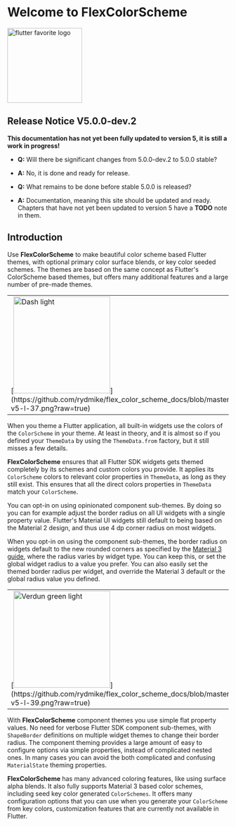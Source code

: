 # Welcome to FlexColorScheme

[<img src="https://github.com/rydmike/flex_color_scheme_docs/blob/master/docs/images/flutter-favorite-logo.png?raw=true?" alt="flutter favorite logo" width="170"/>](https://docs.flutter.dev/development/packages-and-plugins/favorites)

## Release Notice V5.0.0-dev.2

**This documentation has not yet been fully updated to version 5,
it is still a work in progress!**

* **Q:** Will there be significant changes from 5.0.0-dev.2 to 5.0.0 stable?
* **A:** No, it is done and ready for release.

* **Q:** What remains to be done before stable 5.0.0 is released?
* **A:** Documentation, meaning this site should be updated and ready. Chapters
  that have not yet been updated to version 5 have a **TODO** note in them.

## Introduction

Use **FlexColorScheme** to make beautiful color scheme based Flutter themes,
with optional primary color surface blends, or key color seeded schemes.
The themes are based on the same concept as Flutter's ColorScheme based themes,
but offers many additional features and a large number of pre-made themes.

<table>
  <tr>
    <td>[<img src="https://github.com/rydmike/flex_color_scheme_docs/blob/master/docs/images/fcs-v5-l-37.png?raw=true" alt="Dash light" width="220"/>](https://github.com/rydmike/flex_color_scheme_docs/blob/master/docs/images/fcs-v5-l-37.png?raw=true)</td>
    <td>&nbsp;</td>
    <td>[<img src="https://github.com/rydmike/flex_color_scheme_docs/blob/master/docs/images/fcs-v5-d-37.png?raw=true" alt="Dash dark" width="220"/>](https://github.com/rydmike/flex_color_scheme_docs/blob/master/docs/images/fcs-v5-d-37.png?raw=true)</td>
    <td>&nbsp;</td>
    <td>[<img src="https://github.com/rydmike/flex_color_scheme_docs/blob/master/docs/images/fcs-v5-l-38.png?raw=true" alt="M3 baseline light" width="220"/>](https://github.com/rydmike/flex_color_scheme_docs/blob/master/docs/images/fcs-v5-l-38.png?raw=true)</td>
    <td>&nbsp;</td>
    <td>[<img src="https://github.com/rydmike/flex_color_scheme_docs/blob/master/docs/images/fcs-v5-d-38.png?raw=true" alt="M3 baseline dark" width="220"/>](https://github.com/rydmike/flex_color_scheme_docs/blob/master/docs/images/fcs-v5-d-38.png?raw=true)</td>
  </tr>
</table>


When you theme a Flutter application, all built-in widgets use the colors of the
`ColorScheme` in your theme. At least in theory, and it is almost so if you defined
your `ThemeData` by using the `ThemeData.from` factory, but it still misses
a few details.

**FlexColorScheme** ensures that all Flutter SDK widgets gets themed completely by its
schemes and custom colors you provide. It applies its `ColorScheme` colors
to relevant color properties in `ThemeData`, as long as they still exist. This
ensures that all the direct colors properties in `ThemeData` match your `ColorScheme`.

You can opt-in on using opinionated component sub-themes.
By doing so you can for example adjust the border radius on all UI widgets
with a single property value. Flutter's Material UI widgets still default to
being based on the Material 2 design, and thus use 4 dp corner radius on most
widgets.

When you opt-in on using the component sub-themes, the border radius on widgets
default to the new rounded corners as specified by the
[Material 3 guide](https://m3.material.io/), where the
radius varies by widget type. You can keep this, or set the global widget
radius to a value you prefer. You can also easily set the themed border
radius per widget, and override the Material 3 default or the global radius
value you defined.

<table>
  <tr>
    <td>[<img src="https://github.com/rydmike/flex_color_scheme_docs/blob/master/docs/images/fcs-v5-l-39.png?raw=true" alt="Verdun green light" width="220"/>](https://github.com/rydmike/flex_color_scheme_docs/blob/master/docs/images/fcs-v5-l-39.png?raw=true)</td>
    <td>&nbsp;</td>
    <td>[<img src="https://github.com/rydmike/flex_color_scheme_docs/blob/master/docs/images/fcs-v5-d-39.png?raw=true" alt="Verdun green dark" width="220"/>](https://github.com/rydmike/flex_color_scheme_docs/blob/master/docs/images/fcs-v5-d-39.png?raw=true)</td>
    <td>&nbsp;</td>
    <td>[<img src="https://github.com/rydmike/flex_color_scheme_docs/blob/master/docs/images/fcs-v5-l-40.png?raw=true" alt="Dell genoa light" width="220"/>](https://github.com/rydmike/flex_color_scheme_docs/blob/master/docs/images/fcs-v5-l-40.png?raw=true)</td>
    <td>&nbsp;</td>
    <td>[<img src="https://github.com/rydmike/flex_color_scheme_docs/blob/master/docs/images/fcs-v5-d-40.png?raw=true" alt="Dell genoa dark" width="220"/>](https://github.com/rydmike/flex_color_scheme_docs/blob/master/docs/images/fcs-v5-d-40.png?raw=true)</td>
  </tr>
</table>

With **FlexColorScheme** component themes you use simple flat property values.
No need for verbose Flutter SDK component sub-themes, with `ShapeBorder`
definitions on multiple widget themes to change their border radius. The component
theming provides a large amount of easy to configure options via simple
properties, instead of complicated nested ones. In many cases you can
avoid the both complicated and confusing `MaterialState` theming properties.

**FlexColorScheme** has many advanced coloring features, like using
surface alpha blends. It also fully supports Material 3 based color schemes,
including seed key color generated `ColorSchemes`. It offers many configuration
options that you can use when you generate your `ColorScheme` from
key colors, customization features that are currently not available in Flutter.
